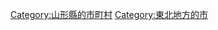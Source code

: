 {{Commonscat|Obanazawa, Yamagata‎}}
{{Catmore}}

{{DEFAULTSORT:Obanazawa-shi}}
[[Category:山形縣的市町村|Category:山形縣的市町村]]
[[Category:東北地方的市|Category:東北地方的市]]
